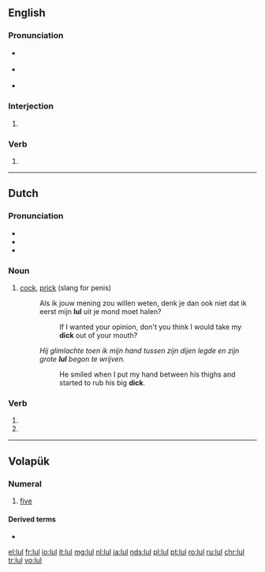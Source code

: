 {{also|lül}}
==English==

===Pronunciation===
* {{a|UK}} {{IPA|/lʌl/|/lɔːl/|lang=en}}
* {{a|US}} {{IPA|/lʌl/|/lɔl/|/loʊl/|lang=mul}}
* {{rhymes|ʌl|lang=en}}

===Interjection===
{{en-interj}}

# {{alternative form of|lol|lang=en}}

===Verb===
{{head|en|verb}}

# {{alternative form of|lol|lang=en}}

----

==Dutch==
===Pronunciation===
* {{rhymes|ʏl|lang=nl}}
* {{IPA|[lʏl]|lang=nl}}
* {{audio|Nl-lul.ogg|Audio|lang=nl}}

===Noun===
{{nl-noun|m|-en|lulletje}}

# {{context|vulgar|lang=nl}} [[cock]], [[prick]] (slang for penis)
#: Als ik jouw mening zou willen weten, denk je dan ook niet dat ik eerst mijn '''lul''' uit je mond moet halen?
#:: If I wanted your opinion, don't you think I would take my '''dick''' out of your mouth?
#: ''Hij glimlachte toen ik mijn hand tussen zijn dijen legde en zijn grote '''lul''' begon te wrijven.''
#:: He smiled when I put my hand between his thighs and started to rub his big '''dick'''.

===Verb===
{{nl-verb-form}}

# {{nl-verb form of|p=1|n=sg|t=pres|m=ind|lullen}}
# {{nl-verb form of|m=imp|lullen}}

----

==Volapük==
{{cardinalbox|vo|ord=lulid|4|5|6|fol|mäl}}

===Numeral===
{{head|vo|numeral}}

# {{context|cardinal|lang=vo}} [[five]]

====Derived terms====
* {{l|vo|lulüm}}

[[el:lul]]
[[fr:lul]]
[[io:lul]]
[[it:lul]]
[[mg:lul]]
[[nl:lul]]
[[ja:lul]]
[[nds:lul]]
[[pl:lul]]
[[pt:lul]]
[[ro:lul]]
[[ru:lul]]
[[chr:lul]]
[[tr:lul]]
[[vo:lul]]